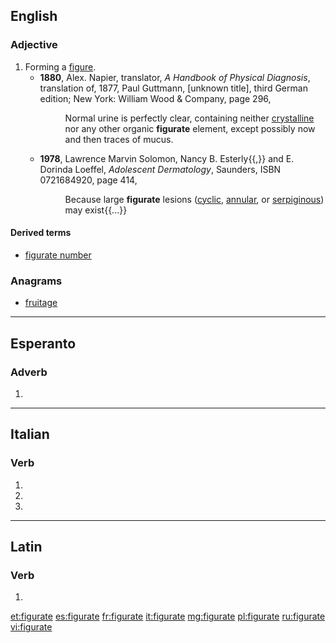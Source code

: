 ==English==

===Adjective===
{{en-adj|-}}

# Forming a [[figure]].
#* '''1880''', Alex. Napier, translator, ''A Handbook of Physical Diagnosis'', translation of, 1877, Paul Guttmann, [unknown title], third German edition; New York: William Wood & Company, page 296,
#*: Normal urine is perfectly clear, containing neither [[crystalline]] nor any other organic '''figurate''' element, except possibly now and then traces of mucus.
#* '''1978''', Lawrence Marvin Solomon, Nancy B. Esterly{{,}} and E. Dorinda Loeffel, ''Adolescent Dermatology'', Saunders, ISBN 0721684920, page 414,
#*: Because large '''figurate''' lesions ([[cyclic]], [[annular]], or [[serpiginous]]) may exist{{...}}

====Derived terms====
* [[figurate number]]

===Anagrams===
* [[fruitage#English|fruitage]]

----

==Esperanto==

===Adverb===
{{head|eo}}

# {{eo-form of|figur|ate}}

----

==Italian==

===Verb===
{{head|it|verb form|cat2=past participle forms}}

# {{conjugation of|figurare||2|p|pres|ind|lang=it}}
# {{conjugation of|figurare||2|p|imp|lang=it}}
# {{feminine plural of|figurato|lang=it}}

----

==Latin==

===Verb===
{{la-verb-form|figūrāte}}

# {{conjugation of|figūrō||2|p|pres|act|imp|lang=la}}

[[et:figurate]]
[[es:figurate]]
[[fr:figurate]]
[[it:figurate]]
[[mg:figurate]]
[[pl:figurate]]
[[ru:figurate]]
[[vi:figurate]]